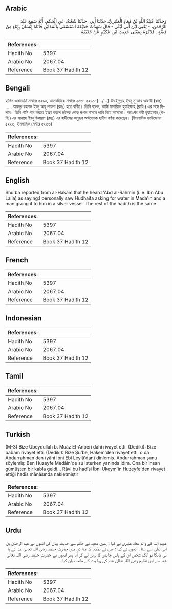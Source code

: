 ## Arabic


<div dir="rtl" lang="ar" style={{fontSize:'larger',backgroundColor:'#f8f9fa',padding:20}}>
وَحَدَّثَنَا عُبَيْدُ اللَّهِ بْنُ مُعَاذٍ الْعَنْبَرِيُّ، حَدَّثَنَا أَبِي، حَدَّثَنَا شُعْبَةُ، عَنِ الْحَكَمِ، أَنَّهُ سَمِعَ عَبْدَ الرَّحْمَنِ، - يَعْنِي ابْنَ أَبِي لَيْلَى - قَالَ شَهِدْتُ حُذَيْفَةَ اسْتَسْقَى بِالْمَدَائِنِ فَأَتَاهُ إِنْسَانٌ بِإِنَاءٍ مِنْ فِضَّةٍ ‏.‏ فَذَكَرَهُ بِمَعْنَى حَدِيثِ ابْنِ عُكَيْمٍ عَنْ حُذَيْفَةَ ‏.‏
</div>
<div style={{backgroundColor:'#f8f9fa',padding:20, marginBottom: 10}}><table> <thead> <tr> <th>References:</th> <th></th> </tr> </thead> <tbody><tr><td>Hadith No</td><td>5397</td></tr><tr><td>Arabic No</td><td>2067.04</td></tr><tr><td>Reference</td><td>Book 37 Hadith 12</td></tr></tbody></table></div>

## Bengali


<div dir="ltr" lang="bn" style={{fontSize:'larger',backgroundColor:'#f8f9fa',padding:20}}>
হাদিস একাডেমি নাম্বারঃ ৫২৯০, আন্তর্জাতিক নাম্বারঃ ২০৬৭ ৫২৯০-(.../...) উবাইদুল্লাহ ইবনু মু’আয আম্বারী (রহঃ) ..... আবদুর রহমান ইবনু আবূ লায়লা (রহঃ) হতে বর্ণিত। তিনি বলেন, আমি মাদায়িনে হুযাইফাহ্ (রাযিঃ) এর সঙ্গে ছিলাম। তিনি পানি পান করতে ইচ্ছা করলে জনৈক লোক রূপার বাসনে পানি নিয়ে আসলো। অতঃপর রাবী হুযাইফাহ্ (রাযিঃ) এর সানাদে ইবনু উকায়ম (রহঃ) এর হাদীসের অনুরূপ অর্থবোধক হাদীস বর্ণনা করেছেন। (ইসলামিক ফাউন্ডেশন ৫২২৩, ইসলামিক সেন্টার ৫২৩৬)
</div>
<div style={{backgroundColor:'#f8f9fa',padding:20, marginBottom: 10}}><table> <thead> <tr> <th>References:</th> <th></th> </tr> </thead> <tbody><tr><td>Hadith No</td><td>5397</td></tr><tr><td>Arabic No</td><td>2067.04</td></tr><tr><td>Reference</td><td>Book 37 Hadith 12</td></tr></tbody></table></div>

## English


<div dir="ltr" lang="en" style={{fontSize:'larger',backgroundColor:'#f8f9fa',padding:20}}>
Shu'ba reported from al-Hakam that he heard 'Abd al-Rahmin (i. e. Ibn Abu Laila) as saying:I personally saw Hudhaifa asking for water in Mada'in and a man giving it to him in a silver vessel. The rest of the hadith is the same
</div>
<div style={{backgroundColor:'#f8f9fa',padding:20, marginBottom: 10}}><table> <thead> <tr> <th>References:</th> <th></th> </tr> </thead> <tbody><tr><td>Hadith No</td><td>5397</td></tr><tr><td>Arabic No</td><td>2067.04</td></tr><tr><td>Reference</td><td>Book 37 Hadith 12</td></tr></tbody></table></div>

## French


<div dir="ltr" lang="fr" style={{fontSize:'larger',backgroundColor:'#f8f9fa',padding:20}}>

</div>
<div style={{backgroundColor:'#f8f9fa',padding:20, marginBottom: 10}}><table> <thead> <tr> <th>References:</th> <th></th> </tr> </thead> <tbody><tr><td>Hadith No</td><td>5397</td></tr><tr><td>Arabic No</td><td>2067.04</td></tr><tr><td>Reference</td><td>Book 37 Hadith 12</td></tr></tbody></table></div>

## Indonesian


<div dir="ltr" lang="id" style={{fontSize:'larger',backgroundColor:'#f8f9fa',padding:20}}>

</div>
<div style={{backgroundColor:'#f8f9fa',padding:20, marginBottom: 10}}><table> <thead> <tr> <th>References:</th> <th></th> </tr> </thead> <tbody><tr><td>Hadith No</td><td>5397</td></tr><tr><td>Arabic No</td><td>2067.04</td></tr><tr><td>Reference</td><td>Book 37 Hadith 12</td></tr></tbody></table></div>

## Tamil


<div dir="ltr" lang="ta" style={{fontSize:'larger',backgroundColor:'#f8f9fa',padding:20}}>

</div>
<div style={{backgroundColor:'#f8f9fa',padding:20, marginBottom: 10}}><table> <thead> <tr> <th>References:</th> <th></th> </tr> </thead> <tbody><tr><td>Hadith No</td><td>5397</td></tr><tr><td>Arabic No</td><td>2067.04</td></tr><tr><td>Reference</td><td>Book 37 Hadith 12</td></tr></tbody></table></div>

## Turkish


<div dir="ltr" lang="tr" style={{fontSize:'larger',backgroundColor:'#f8f9fa',padding:20}}>
(M-3) Bize Ubeydullah b. Muâz El-Anberî dahî rivayet etti. (Dediki): Bize babam rivayet etti. (Dediki): Bize Şu'be, Hakem'den rivayet etti. o da Abdurrahman'dan (yâni İbni Ebî Leylâ'dan) dinlemiş. Abdurrahman şunu söylemiş: Ben Huzeyfe Medâin'de su isterken yanında idim. Ona bir insan gümüşten bir kabla geldi... Râvi bu hadîsi İbni Ukeym'in Huzeyfe'den rivayet ettiği hadîs mânâsında nakletmiştir
</div>
<div style={{backgroundColor:'#f8f9fa',padding:20, marginBottom: 10}}><table> <thead> <tr> <th>References:</th> <th></th> </tr> </thead> <tbody><tr><td>Hadith No</td><td>5397</td></tr><tr><td>Arabic No</td><td>2067.04</td></tr><tr><td>Reference</td><td>Book 37 Hadith 12</td></tr></tbody></table></div>

## Urdu


<div dir="rtl" lang="ur" style={{fontSize:'larger',backgroundColor:'#f8f9fa',padding:20}}>
عبید اللہ کے والد معاذ عنبری نے کہا : ہمیں شعبہ نے حکم سے حدیث بیان کی انھوں نے عبد الرحمٰن بن ابی لیلیٰ سے سنا ، انھوں نے کہا : میں نے دیکھا کہ مدا ئن میں حضرت حذیفہ رضی اللہ تعالیٰ عنہ نے پا نی مانگا تو ایک شخص ان کے پاس چاندی کا برتن لے کر آیا پھر انھوں نے حضرت حذیفہ رضی اللہ تعالیٰ عنہ سے ابن عکیم رضی اللہ تعالیٰ عنہ کی روا یت کے مانند بیان کیا ۔
</div>
<div style={{backgroundColor:'#f8f9fa',padding:20, marginBottom: 10}}><table> <thead> <tr> <th>References:</th> <th></th> </tr> </thead> <tbody><tr><td>Hadith No</td><td>5397</td></tr><tr><td>Arabic No</td><td>2067.04</td></tr><tr><td>Reference</td><td>Book 37 Hadith 12</td></tr></tbody></table></div>
